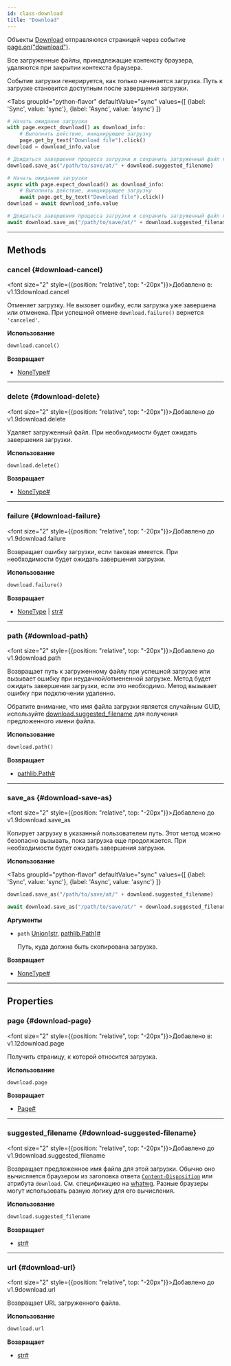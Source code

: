 ```yaml
---
id: class-download
title: "Download"
---
```



Объекты [Download] отправляются страницей через событие [page.on("download")](/api/class-page.mdx#page-event-download).

Все загруженные файлы, принадлежащие контексту браузера, удаляются при закрытии контекста браузера.

Событие загрузки генерируется, как только начинается загрузка. Путь к загрузке становится доступным после завершения загрузки.

<Tabs
  groupId="python-flavor"
  defaultValue="sync"
  values={[
    {label: 'Sync', value: 'sync'},
    {label: 'Async', value: 'async'}
  ]}
>
<TabItem value="sync">

```py
# Начать ожидание загрузки
with page.expect_download() as download_info:
    # Выполнить действие, инициирующее загрузку
    page.get_by_text("Download file").click()
download = download_info.value

# Дождаться завершения процесса загрузки и сохранить загруженный файл куда-нибудь
download.save_as("/path/to/save/at/" + download.suggested_filename)
```

</TabItem>
<TabItem value="async">

```py
# Начать ожидание загрузки
async with page.expect_download() as download_info:
    # Выполнить действие, инициирующее загрузку
    await page.get_by_text("Download file").click()
download = await download_info.value

# Дождаться завершения процесса загрузки и сохранить загруженный файл куда-нибудь
await download.save_as("/path/to/save/at/" + download.suggested_filename)
```

</TabItem>
</Tabs>


---

## Methods

### cancel {#download-cancel}

<font size="2" style={{position: "relative", top: "-20px"}}>Добавлено в: v1.13</font><x-search>download.cancel</x-search>

Отменяет загрузку. Не вызовет ошибку, если загрузка уже завершена или отменена. При успешной отмене `download.failure()` вернется `'canceled'`.

**Использование**

```python
download.cancel()
```

**Возвращает**
- [NoneType]<a aria-hidden="true" tabIndex="-1" class="list-anchor-link" id="download-cancel-return"/><a href="#download-cancel-return" class="list-anchor">#</a>

---

### delete {#download-delete}

<font size="2" style={{position: "relative", top: "-20px"}}>Добавлено до v1.9</font><x-search>download.delete</x-search>

Удаляет загруженный файл. При необходимости будет ожидать завершения загрузки.

**Использование**

```python
download.delete()
```

**Возвращает**
- [NoneType]<a aria-hidden="true" tabIndex="-1" class="list-anchor-link" id="download-delete-return"/><a href="#download-delete-return" class="list-anchor">#</a>

---

### failure {#download-failure}

<font size="2" style={{position: "relative", top: "-20px"}}>Добавлено до v1.9</font><x-search>download.failure</x-search>

Возвращает ошибку загрузки, если таковая имеется. При необходимости будет ожидать завершения загрузки.

**Использование**

```python
download.failure()
```

**Возвращает**
- [NoneType] | [str]<a aria-hidden="true" tabIndex="-1" class="list-anchor-link" id="download-failure-return"/><a href="#download-failure-return" class="list-anchor">#</a>

---

### path {#download-path}

<font size="2" style={{position: "relative", top: "-20px"}}>Добавлено до v1.9</font><x-search>download.path</x-search>

Возвращает путь к загруженному файлу при успешной загрузке или вызывает ошибку при неудачной/отмененной загрузке. Метод будет ожидать завершения загрузки, если это необходимо. Метод вызывает ошибку при подключении удаленно.

Обратите внимание, что имя файла загрузки является случайным GUID, используйте [download.suggested_filename](/api/class-download.mdx#download-suggested-filename) для получения предложенного имени файла.

**Использование**

```python
download.path()
```

**Возвращает**
- [pathlib.Path]<a aria-hidden="true" tabIndex="-1" class="list-anchor-link" id="download-path-return"/><a href="#download-path-return" class="list-anchor">#</a>

---

### save_as {#download-save-as}

<font size="2" style={{position: "relative", top: "-20px"}}>Добавлено до v1.9</font><x-search>download.save_as</x-search>

Копирует загрузку в указанный пользователем путь. Этот метод можно безопасно вызывать, пока загрузка еще продолжается. При необходимости будет ожидать завершения загрузки.

**Использование**

<Tabs
  groupId="python-flavor"
  defaultValue="sync"
  values={[
    {label: 'Sync', value: 'sync'},
    {label: 'Async', value: 'async'}
  ]}
>
<TabItem value="sync">

```py
download.save_as("/path/to/save/at/" + download.suggested_filename)
```

</TabItem>
<TabItem value="async">

```py
await download.save_as("/path/to/save/at/" + download.suggested_filename)
```

</TabItem>
</Tabs>

**Аргументы**
- `path` [Union]\[[str], [pathlib.Path]\]<a aria-hidden="true" tabIndex="-1" class="list-anchor-link" id="download-save-as-option-path"/><a href="#download-save-as-option-path" class="list-anchor">#</a>
  
  Путь, куда должна быть скопирована загрузка.

**Возвращает**
- [NoneType]<a aria-hidden="true" tabIndex="-1" class="list-anchor-link" id="download-save-as-return"/><a href="#download-save-as-return" class="list-anchor">#</a>

---

## Properties

### page {#download-page}

<font size="2" style={{position: "relative", top: "-20px"}}>Добавлено в: v1.12</font><x-search>download.page</x-search>

Получить страницу, к которой относится загрузка.

**Использование**

```python
download.page
```

**Возвращает**
- [Page]<a aria-hidden="true" tabIndex="-1" class="list-anchor-link" id="download-page-return"/><a href="#download-page-return" class="list-anchor">#</a>

---

### suggested_filename {#download-suggested-filename}

<font size="2" style={{position: "relative", top: "-20px"}}>Добавлено до v1.9</font><x-search>download.suggested_filename</x-search>

Возвращает предложенное имя файла для этой загрузки. Обычно оно вычисляется браузером из заголовка ответа [`Content-Disposition`](https://developer.mozilla.org/en-US/docs/Web/HTTP/Headers/Content-Disposition) или атрибута `download`. См. спецификацию на [whatwg](https://html.spec.whatwg.org/#downloading-resources). Разные браузеры могут использовать разную логику для его вычисления.

**Использование**

```python
download.suggested_filename
```

**Возвращает**
- [str]<a aria-hidden="true" tabIndex="-1" class="list-anchor-link" id="download-suggested-filename-return"/><a href="#download-suggested-filename-return" class="list-anchor">#</a>

---

### url {#download-url}

<font size="2" style={{position: "relative", top: "-20px"}}>Добавлено до v1.9</font><x-search>download.url</x-search>

Возвращает URL загруженного файла.

**Использование**

```python
download.url
```

**Возвращает**
- [str]<a aria-hidden="true" tabIndex="-1" class="list-anchor-link" id="download-url-return"/><a href="#download-url-return" class="list-anchor">#</a>


[Accessibility]: /api/class-accessibility.mdx "Accessibility"
[APIRequest]: /api/class-apirequest.mdx "APIRequest"
[APIRequestContext]: /api/class-apirequestcontext.mdx "APIRequestContext"
[APIResponse]: /api/class-apiresponse.mdx "APIResponse"
[APIResponseAssertions]: /api/class-apiresponseassertions.mdx "APIResponseAssertions"
[Browser]: /api/class-browser.mdx "Browser"
[BrowserContext]: /api/class-browsercontext.mdx "BrowserContext"
[BrowserType]: /api/class-browsertype.mdx "BrowserType"
[CDPSession]: /api/class-cdpsession.mdx "CDPSession"
[Clock]: /api/class-clock.mdx "Clock"
[ConsoleMessage]: /api/class-consolemessage.mdx "ConsoleMessage"
[Dialog]: /api/class-dialog.mdx "Dialog"
[Download]: /api/class-download.mdx "Download"
[ElementHandle]: /api/class-elementhandle.mdx "ElementHandle"
[Error]: /api/class-error.mdx "Error"
[FileChooser]: /api/class-filechooser.mdx "FileChooser"
[Frame]: /api/class-frame.mdx "Frame"
[FrameLocator]: /api/class-framelocator.mdx "FrameLocator"
[JSHandle]: /api/class-jshandle.mdx "JSHandle"
[Keyboard]: /api/class-keyboard.mdx "Keyboard"
[Locator]: /api/class-locator.mdx "Locator"
[LocatorAssertions]: /api/class-locatorassertions.mdx "LocatorAssertions"
[Mouse]: /api/class-mouse.mdx "Mouse"
[Page]: /api/class-page.mdx "Page"
[PageAssertions]: /api/class-pageassertions.mdx "PageAssertions"
[Playwright]: /api/class-playwright.mdx "Playwright"
[Request]: /api/class-request.mdx "Request"
[Response]: /api/class-response.mdx "Response"
[Route]: /api/class-route.mdx "Route"
[Selectors]: /api/class-selectors.mdx "Selectors"
[TimeoutError]: /api/class-timeouterror.mdx "TimeoutError"
[Touchscreen]: /api/class-touchscreen.mdx "Touchscreen"
[Tracing]: /api/class-tracing.mdx "Tracing"
[Video]: /api/class-video.mdx "Video"
[WebError]: /api/class-weberror.mdx "WebError"
[WebSocket]: /api/class-websocket.mdx "WebSocket"
[WebSocketRoute]: /api/class-websocketroute.mdx "WebSocketRoute"
[Worker]: /api/class-worker.mdx "Worker"
[Element]: https://developer.mozilla.org/en-US/docs/Web/API/element "Element"
[EvaluationArgument]: /evaluating.mdx#evaluation-argument "EvaluationArgument"
[Promise]: https://developer.mozilla.org/en-US/docs/Web/JavaScript/Reference/Global_Objects/Promise "Promise"
[iterator]: https://developer.mozilla.org/en-US/docs/Web/JavaScript/Reference/Iteration_protocols "Iterator"
[origin]: https://developer.mozilla.org/en-US/docs/Glossary/Origin "Origin"
[selector]: https://developer.mozilla.org/en-US/docs/Web/CSS/CSS_Selectors "selector"
[Serializable]: https://developer.mozilla.org/en-US/docs/Web/JavaScript/Reference/Global_Objects/JSON/stringify#Description "Serializable"
[UIEvent.detail]: https://developer.mozilla.org/en-US/docs/Web/API/UIEvent/detail "UIEvent.detail"
[UnixTime]: https://en.wikipedia.org/wiki/Unix_time "Unix Time"
[xpath]: https://developer.mozilla.org/en-US/docs/Web/XPath "xpath"

[Any]: https://docs.python.org/3/library/typing.html#typing.Any "Any"
[bool]: https://docs.python.org/3/library/stdtypes.html "bool"
[bytes]: https://docs.python.org/3/library/stdtypes.html#bytes "bytes"
[Callable]: https://docs.python.org/3/library/typing.html#typing.Callable "Callable"
[EventContextManager]: https://docs.python.org/3/reference/datamodel.html#context-managers "Event context manager"
[EventEmitter]: https://pyee.readthedocs.io/en/latest/#pyee.BaseEventEmitter "EventEmitter"
[Exception]: https://docs.python.org/3/library/exceptions.html#Exception "Exception"
[Dict]: https://docs.python.org/3/library/typing.html#typing.Dict "Dict"
[float]: https://docs.python.org/3/library/stdtypes.html#numeric-types-int-float-complex "float"
[int]: https://docs.python.org/3/library/stdtypes.html#numeric-types-int-float-complex "int"
[List]: https://docs.python.org/3/library/typing.html#typing.List "List"
[NoneType]: https://docs.python.org/3/library/constants.html#None "None"
[Pattern]: https://docs.python.org/3/library/re.html "Pattern"
[URL]: https://en.wikipedia.org/wiki/URL "URL"
[pathlib.Path]: https://realpython.com/python-pathlib/ "pathlib.Path"
[str]: https://docs.python.org/3/library/stdtypes.html#text-sequence-type-str "str"
[Union]: https://docs.python.org/3/library/typing.html#typing.Union "Union"
[datetime]: https://docs.python.org/3/library/datetime.html#datetime.datetime "datetime"

[all available image tags]: https://mcr.microsoft.com/en-us/product/playwright/python/about "all available image tags"
[Microsoft Artifact Registry]: https://mcr.microsoft.com/en-us/product/playwright/python/about "Microsoft Artifact Registry"
[Dockerfile.noble]: https://github.com/microsoft/playwright-python/blob/main/utils/docker/Dockerfile.noble "Dockerfile.noble"
